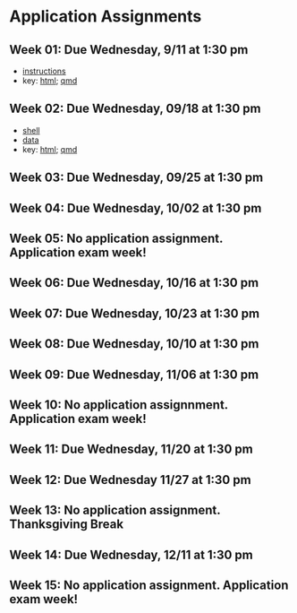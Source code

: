 # Application Assignments {.unnumbered}

## Week 01: Due Wednesday, 9/11 at 1:30 pm

- [instructions](/homework/week_01/hw_01.pdf) 
- key: [html](https://dionysus.psych.wisc.edu/610/hw1_key.html); [qmd](https://dionysus.psych.wisc.edu/610/hw1_key.qmd)

## Week 02: Due Wednesday, 09/18 at 1:30 pm

- [shell]()
- [data]()
- key: [html](); [qmd]()

## Week 03: Due Wednesday, 09/25 at 1:30 pm


## Week 04: Due Wednesday, 10/02 at 1:30 pm

## Week 05: No application assignment.  Application exam week!

## Week 06: Due Wednesday, 10/16 at 1:30 pm

## Week 07: Due Wednesday, 10/23 at 1:30 pm

## Week 08: Due Wednesday, 10/10 at 1:30 pm

## Week 09: Due Wednesday, 11/06 at 1:30 pm

## Week 10: No application assignnment.  Application exam week!

## Week 11: Due Wednesday, 11/20 at 1:30 pm

## Week 12: Due Wednesday 11/27 at 1:30 pm

## Week 13: No application assignment.  Thanksgiving Break

## Week 14: Due Wednesday, 12/11 at 1:30 pm

## Week 15: No application assignment.  Application exam week!

